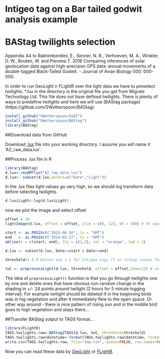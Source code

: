 <!--
%\VignetteEngine{knitr}
%\VignetteIndexEntry{Bar-Tailed Godwit GeoLight analysis}
%\VignetteDepends{BAStag}
-->
# Intigeo tag on a Bar tailed godwit analysis example
# BAStag twilights selection
Appendix A4 to 
Rakhimberdiev, E., Senner, N. R., Verhoeven, M. A., Winkler, D. W., Bouten, W. and Piersma T. 2016 Comparing inferences of solar geolocation data against high-precision GPS data: annual movements of a double-tagged Black-Tailed Godwit. - Journal of Avian Biology 000: 000-000.

In order to run GeoLight ir FLightR over the light data we have to preselect twilights. *.lux in the directory is the original file you get from Migrate Technology Ltd. This file does not have defined twilights. There is plenty of ways to predefine twilights and here we will use [BAStag package] (https://github.com/SWotherspoon/BAStag):

```r
install_github("SWotherspoon/SGAT")
install_github("SWotherspoon/BAStag")
library(BAStag)
```

##Download data from GitHub

Download [.lux](https://raw.githubusercontent.com/eldarrak/FLightR/master/examples/black-tailed_godwit_Intigeo_tag_example/A2_raw_data.lux) file into your working directory. I assume you will name it 'A2_raw_data.lux'.

##Process .lux file in R
```r
library(BAStag)
d.lux<-readMTlux("A2_raw_data.lux")
d.lux<- subset(d.lux,select=c("Date","Light"))
```
In the .lux files light values go very high, so we should log transform data before selecting twilights.
```r
d.lux$Light<-log(d.lux$Light)
```
now we plot the image and select offset

```r
offset = 10
lightImage(d.lux, offset = offset, zlim = c(0, 12), dt = 300) # dt specifies the recording interval

start <- as.POSIXct("2013-06-16", tz = "GMT")
end   <- as.POSIXct("2014-05-17", tz = "GMT")
abline(v = c(start, end), lty = c(1,2), col = "orange", lwd = 2)

d.lux <- subset(d.lux, Date>=start & Date<=end)

threshold=1.5 # better use 1.5 for Intigeo tags if no strong reason for other value
		  
twl <- preprocessLight(d.lux, threshold, offset = offset,lmax=12) # only needs to be done once
```
The idea of ```preprocessLight()``` function is that you go through twilights one by one and delete ones that have obvious non random change in the shading in +/- 24 points around twilight (2 hours for 5 minute logging interval). For example twilight should be deleted if in the beginning birds was in hig vegetation and after it immediately flew to the open space. Or other way around - there is nice pattern of rising sun and in the middle bird goes to high vegetation and stays there...

##Transfer BAStag output to TAGS format...
```r

library(FLightR)
TAGS.twilights.raw<-BAStag2TAGS(d.lux, twl, threshold=threshold)
TAGS.twilights.raw$datetime<-format(TAGS.twilights.raw$datetime, format="%Y-%m-%dT%T.000Z")
write.csv(TAGS.twilights.raw, file="tmp.csv", quote=FALSE, row.names=FALSE)

```
Now you can read these data by [GeoLight](https://github.com/eldarrak/FLightR/blob/master/examples/Black-Tailed_Godwit_JAB_example/A5_GeoLight_analysis.Rmd) or [FLightR](https://github.com/eldarrak/FLightR/blob/master/examples/Black-Tailed_Godwit_JAB_example/A6_FLightR_analysis.Rmd).
